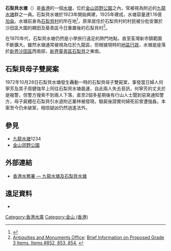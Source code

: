 '''石梨貝水塘'''（{{Lang-en|'''Shek Lei Pui Reservoir'''}}）是[[香港|香港]]的一個[[香港水庫|水塘]]，位於[[金山郊野公園|金山郊野公園]]之內，常被視為附近的[[九龍水塘|九龍水塘]]群之一員。石梨貝水塘於1923年開始興建，1925年建成，水塘容量達1.16億[[加侖|加侖]]。水塘前身為[[石梨貝村|石梨貝村]]的所在地<ref>{{cite book |title= The great difference: Hong Kong's New Territories and its people, 1898-2004|last= Hayes|first= James|year= 2006|publisher= [[Hong_Kong_University_Press|Hong Kong University Press]]|isbn= 9789622097940|pages= 86–87}}</ref>，原來居住於石梨貝村的村民被分批安置於沙田區大圍的顯田及葵青區今日重置後的石梨貝村<ref>[[Antiquities_and_Monuments_Office|Antiquities and Monuments Office]]: [http://www.lcsd.gov.hk/ce/Museum/Monument/form/brief_information_grade3.pdf Brief Information on Proposed Grade 3 Items. Items #852, 853, 854.] {{webarchive|url=https://web.archive.org/web/20121017210647/http://www.lcsd.gov.hk/ce/Museum/Monument/form/brief_information_grade3.pdf |date=2012-10-17 }}</ref>。

在1970年代，石梨貝水塘仍然是小學旅行遠足的熱門地點，直至荃灣新市鎮範圍不斷擴大。雖然水塘通常被視為位於九龍區，但根據現時的[[香港行政區劃|地區行政]]，水塘是座落於[[新界|新界]][[沙田區|沙田區]]西南部，[[新界|新界]][[葵青區|葵青區]][[石梨貝|石梨貝]]之東南。

==石梨貝母子雙屍案==
1972年10月28日石梨貝水塘發生轟動一時的石梨貝母子雙屍案，事發當日婦人何寧芳及其子周健強早上同往石梨貝水塘晨運，自此兩人失去音訊，何寧芳的丈夫於是報警，但警方搜索不到兩人下落，直至2個多星期後有行山人士聞到惡臭通知警方，母子屍體在石梨貝引水道附近叢林被發現，驗屍後證實何婦死前曾遭強姦。本案至今仍未破案，相信疑凶仍然逍遙法外。

==參見==
* [[九龍水塘|九龍水塘]]1234
* [[金山郊野公園|金山郊野公園]]

==外部連結==
* [https://web.archive.org/web/20060703095101/http://www.wsd.gov.hk/tc/html/edu/fish/kln_rev.htm 香港水務署 — 九龍水塘及石梨貝水塘]

==遠足資料==
*{{web reference|URL=http://www.walkonhill.com/route.php?area=5&seq=5|title=石梨貝及九龍水塘‧遠足路線|work=山上行 www.walkonhill.com|year=2012年|date=12月10日|accessdate=2012-12-10|archive-date=2013-12-25|archive-url=https://web.archive.org/web/20131225015628/http://www.walkonhill.com/route.php?area=5&seq=5|dead-url=no}}

{{香港水庫}}
{{香港二級歷史建築}} 

{{HK-buil-stub}}
[[Category:香港水庫|Category:香港水庫]]
[[Category:金山_(香港)|Category:金山 (香港)]]